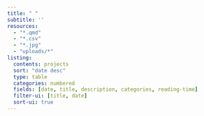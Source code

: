 ```yaml
---
title: " "
subtitle: ''
resources:  
  - "*.qmd"
  - "*.csv"
  - "*.jpg"
  - "uploads/*"
listing: 
  contents: projects
  sort: "date desc"
  type: table
  categories: numbered
  fields: [date, title, description, categories, reading-time]
  filter-ui: [title, date]
  sort-ui: true
---
```

